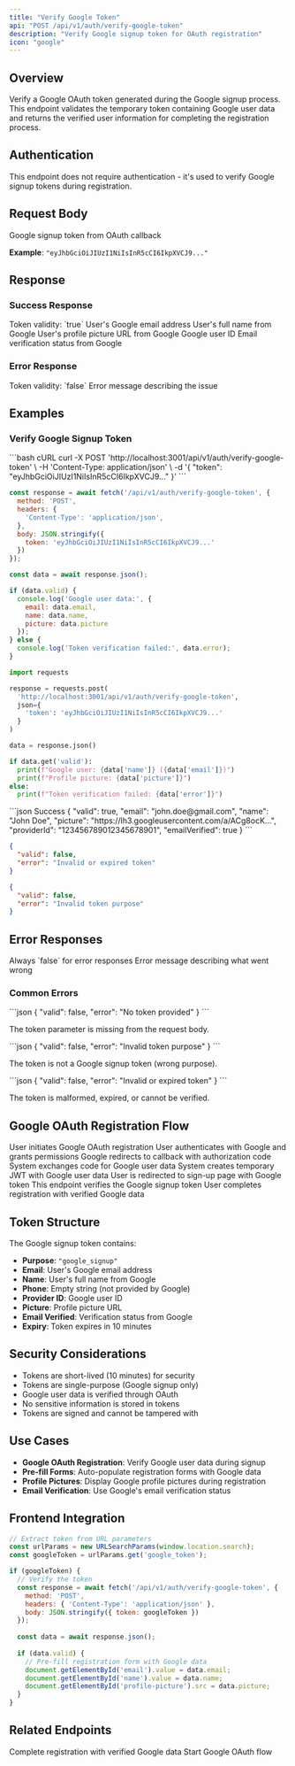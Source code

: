```yaml
---
title: "Verify Google Token"
api: "POST /api/v1/auth/verify-google-token"
description: "Verify Google signup token for OAuth registration"
icon: "google"
---
```


## Overview

Verify a Google OAuth token generated during the Google signup process. This endpoint validates the temporary token containing Google user data and returns the verified user information for completing the registration process.

## Authentication

<Info>
This endpoint does not require authentication - it's used to verify Google signup tokens during registration.
</Info>

## Request Body

<ParamField body="token" type="string" required>
  Google signup token from OAuth callback
  
  **Example**: `"eyJhbGciOiJIUzI1NiIsInR5cCI6IkpXVCJ9..."`
</ParamField>

## Response

### Success Response

<ResponseField name="valid" type="boolean">
  Token validity: `true`
</ResponseField>

<ResponseField name="email" type="string">
  User's Google email address
</ResponseField>

<ResponseField name="name" type="string">
  User's full name from Google
</ResponseField>

<ResponseField name="picture" type="string">
  User's profile picture URL from Google
</ResponseField>

<ResponseField name="providerId" type="string">
  Google user ID
</ResponseField>

<ResponseField name="emailVerified" type="boolean">
  Email verification status from Google
</ResponseField>

### Error Response

<ResponseField name="valid" type="boolean">
  Token validity: `false`
</ResponseField>

<ResponseField name="error" type="string">
  Error message describing the issue
</ResponseField>

## Examples

### Verify Google Signup Token

<RequestExample>
```bash cURL
curl -X POST 'http://localhost:3001/api/v1/auth/verify-google-token' \
  -H 'Content-Type: application/json' \
  -d '{
    "token": "eyJhbGciOiJIUzI1NiIsInR5cCI6IkpXVCJ9..."
  }'
```

```javascript JavaScript
const response = await fetch('/api/v1/auth/verify-google-token', {
  method: 'POST',
  headers: {
    'Content-Type': 'application/json',
  },
  body: JSON.stringify({
    token: 'eyJhbGciOiJIUzI1NiIsInR5cCI6IkpXVCJ9...'
  })
});

const data = await response.json();

if (data.valid) {
  console.log('Google user data:', {
    email: data.email,
    name: data.name,
    picture: data.picture
  });
} else {
  console.log('Token verification failed:', data.error);
}
```

```python Python
import requests

response = requests.post(
  'http://localhost:3001/api/v1/auth/verify-google-token',
  json={
    'token': 'eyJhbGciOiJIUzI1NiIsInR5cCI6IkpXVCJ9...'
  }
)

data = response.json()

if data.get('valid'):
  print(f"Google user: {data['name']} ({data['email']})")
  print(f"Profile picture: {data['picture']}")
else:
  print(f"Token verification failed: {data['error']}")
```
</RequestExample>

<ResponseExample>
```json Success
{
  "valid": true,
  "email": "john.doe@gmail.com",
  "name": "John Doe",
  "picture": "https://lh3.googleusercontent.com/a/ACg8ocK...",
  "providerId": "123456789012345678901",
  "emailVerified": true
}
```

```json Invalid Token
{
  "valid": false,
  "error": "Invalid or expired token"
}
```

```json Wrong Token Type
{
  "valid": false,
  "error": "Invalid token purpose"
}
```
</ResponseExample>

## Error Responses

<ResponseField name="valid" type="boolean">
  Always `false` for error responses
</ResponseField>

<ResponseField name="error" type="string">
  Error message describing what went wrong
</ResponseField>

### Common Errors

<AccordionGroup>
<Accordion title="400 - No Token Provided">
```json
{
  "valid": false,
  "error": "No token provided"
}
```

The token parameter is missing from the request body.
</Accordion>

<Accordion title="400 - Invalid Token Purpose">
```json
{
  "valid": false,
  "error": "Invalid token purpose"
}
```

The token is not a Google signup token (wrong purpose).
</Accordion>

<Accordion title="400 - Invalid or Expired Token">
```json
{
  "valid": false,
  "error": "Invalid or expired token"
}
```

The token is malformed, expired, or cannot be verified.
</Accordion>
</AccordionGroup>

## Google OAuth Registration Flow

<Steps>
<Step title="User Clicks Google Sign Up">
  User initiates Google OAuth registration
</Step>

<Step title="Google OAuth Flow">
  User authenticates with Google and grants permissions
</Step>

<Step title="OAuth Callback">
  Google redirects to callback with authorization code
</Step>

<Step title="Token Exchange">
  System exchanges code for Google user data
</Step>

<Step title="Create Signup Token">
  System creates temporary JWT with Google user data
</Step>

<Step title="Redirect to Sign Up">
  User is redirected to sign-up page with Google token
</Step>

<Step title="Verify Token">
  This endpoint verifies the Google signup token
</Step>

<Step title="Complete Registration">
  User completes registration with verified Google data
</Step>
</Steps>

## Token Structure

The Google signup token contains:
- **Purpose**: `"google_signup"`
- **Email**: User's Google email address
- **Name**: User's full name from Google
- **Phone**: Empty string (not provided by Google)
- **Provider ID**: Google user ID
- **Picture**: Profile picture URL
- **Email Verified**: Verification status from Google
- **Expiry**: Token expires in 10 minutes

## Security Considerations

- Tokens are short-lived (10 minutes) for security
- Tokens are single-purpose (Google signup only)
- Google user data is verified through OAuth
- No sensitive information is stored in tokens
- Tokens are signed and cannot be tampered with

## Use Cases

- **Google OAuth Registration**: Verify Google user data during signup
- **Pre-fill Forms**: Auto-populate registration forms with Google data
- **Profile Pictures**: Display Google profile pictures during registration
- **Email Verification**: Use Google's email verification status

## Frontend Integration

```javascript
// Extract token from URL parameters
const urlParams = new URLSearchParams(window.location.search);
const googleToken = urlParams.get('google_token');

if (googleToken) {
  // Verify the token
  const response = await fetch('/api/v1/auth/verify-google-token', {
    method: 'POST',
    headers: { 'Content-Type': 'application/json' },
    body: JSON.stringify({ token: googleToken })
  });
  
  const data = await response.json();
  
  if (data.valid) {
    // Pre-fill registration form with Google data
    document.getElementById('email').value = data.email;
    document.getElementById('name').value = data.name;
    document.getElementById('profile-picture').src = data.picture;
  }
}
```

## Related Endpoints

<CardGroup cols={2}>
<Card title="Register" icon="user-plus" href="/api-reference/auth/register">
  Complete registration with verified Google data
</Card>

<Card title="Google OAuth" icon="google" href="/api-reference/google/oauth">
  Start Google OAuth flow
</Card>
</CardGroup>
